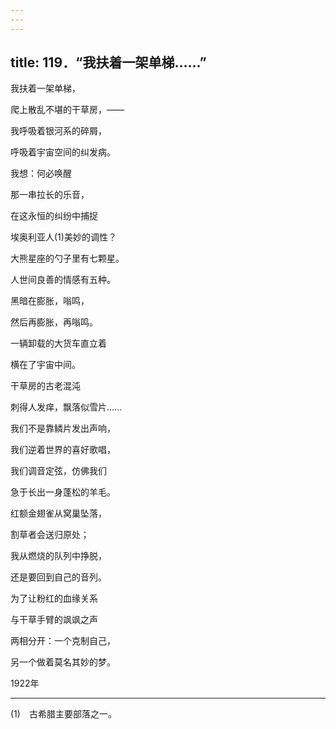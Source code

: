 ```yaml
---
---
---
```

title: 119．“我扶着一架单梯……”
---




我扶着一架单梯，

爬上散乱不堪的干草房，——

我呼吸着银河系的碎屑，

呼吸着宇宙空间的纠发病。

我想：何必唤醒

那一串拉长的乐音，

在这永恒的纠纷中捕捉

埃奥利亚人(1)美妙的调性？

大熊星座的勺子里有七颗星。

人世间良善的情感有五种。

黑暗在膨胀，嗡鸣，

然后再膨胀，再嗡鸣。

一辆卸载的大货车直立着

横在了宇宙中间。

干草房的古老混沌

刺得人发痒，飘落似雪片……

我们不是靠鳞片发出声响，

我们逆着世界的喜好歌唱，

我们调音定弦，仿佛我们

急于长出一身蓬松的羊毛。

红额金翅雀从窝巢坠落，

割草者会送归原处；

我从燃烧的队列中挣脱，

还是要回到自己的音列。

为了让粉红的血缘关系

与干草手臂的飒飒之声

两相分开：一个克制自己，

另一个做着莫名其妙的梦。

1922年



* * *



(1)　古希腊主要部落之一。